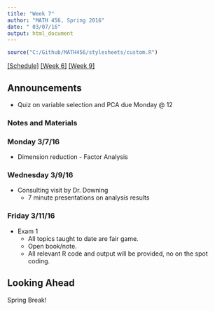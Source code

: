 ```yaml
---
title: "Week 7"
author: "MATH 456, Spring 2016"
date: " 03/07/16"
output: html_document
---
```

```r
source("C:/Github/MATH456/stylesheets/custom.R")
```
[[Schedule]](Schedule.html)  [[Week 6]](wk06.html) [[Week 9]](wk09.html)

## Announcements
* Quiz on variable selection and PCA due Monday @ 12


### Notes and Materials

### Monday 3/7/16
* Dimension reduction - Factor Analysis

### Wednesday 3/9/16
* Consulting visit by Dr. Downing
    - 7 minute presentations on analysis results


### Friday 3/11/16

* Exam 1 
    - All topics taught to date are fair game. 
    - Open book/note. 
    - All relevant R code and output will be provided, no on the spot coding. 

## Looking Ahead
Spring Break!



